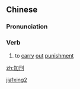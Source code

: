 ==Chinese==
{{zh-forms}}

===Pronunciation===
{{zh-pron
|m=jiāxíng
|cat=v
}}

===Verb===
{{zh-verb}}

# {{lb|zh|literary}} to [[carry]] [[out]] [[punishment]]

[[Category:Mandarin literary terms|jia1xing2]]

[[zh:加刑]]